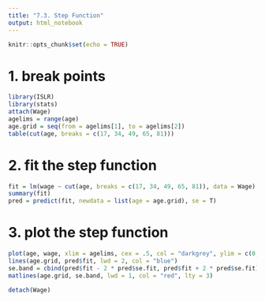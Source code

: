 ```yaml
---
title: "7.3. Step Function"
output: html_notebook
---
```


```r
knitr::opts_chunk$set(echo = TRUE)
```

# 1. break points
```r
library(ISLR)
library(stats)
attach(Wage)
agelims = range(age)
age.grid = seq(from = agelims[1], to = agelims[2])
table(cut(age, breaks = c(17, 34, 49, 65, 81)))
```
# 2. fit the step function
```r
fit = lm(wage ~ cut(age, breaks = c(17, 34, 49, 65, 81)), data = Wage)
summary(fit)
pred = predict(fit, newdata = list(age = age.grid), se = T)
```
# 3. plot the step function
```r
plot(age, wage, xlim = agelims, cex = .5, col = "darkgrey", ylim = c(0, 200))
lines(age.grid, pred$fit, lwd = 2, col = "blue")
se.band = cbind(pred$fit - 2 * pred$se.fit, pred$fit + 2 * pred$se.fit)
matlines(age.grid, se.band, lwd = 1, col = "red", lty = 3)
```
```r
detach(Wage)
```


